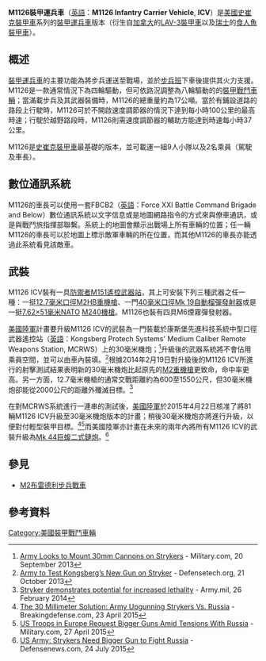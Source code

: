 {{Infobox Weapon
|name= M1126裝甲運兵車 [[File:Flag_of_USA.svg|30px]]<br />M1126 Infantry Carrier Vehicle
|image= Image:Stryker ICV front q.jpg
|image_size= 300px
|caption= 史崔克ICV
|origin= {{USA}}
|type= [[裝甲運兵車|裝甲運兵車]]
<!-- Type selection -->
|is_vehicle=yes
|is_ranged=yes
|is_artillery=yes
<!-- Service history -->
|service= 2002年至今
|used_by={{USA}}
|wars= 
<!-- Production history -->
|designer=通用陸地系統
|design_date=
|manufacturer=通用陸地系統
|unit_cost= 約4900萬美元（2012年數據）
|production_date=1999年
|number=
|variants= 
<!-- General specifications -->
|spec_label=
|weight= 16.47噸
|length= 6.95公尺
|part_length=
|width=2.72公尺
|height=2.64公尺
|diameter=
|crew=2人+9人部隊
|armour=可抵擋14.5毫米口徑武器的射擊
|primary_armament=1×[[防禦者M151遙控武器站|防禦者M151遙控武器站]]<br />1×[[白朗寧M2重機槍|12.7毫米口徑M2HB重機槍]]或<br />1×[[40毫米榴彈|40毫米口徑]][[Mk_19自動榴彈發射器|Mk 19自動榴彈發射器]]或<br />1×[[7.62×51mm_NATO|7.62×51毫米NATO]] [[M240通用機槍|M240機槍]]<br />4×M6煙霧彈發射器
|secondary_armament=1×[[白朗寧M2重機槍|12.7毫米口徑M2HB重機槍]]<br />1×[[7.62×51mm_NATO|7.62×51毫米NATO]] [[M240通用機槍|M240機槍]]
|engine=柴油引擎
|engine_power=350匹[[馬力|馬力]]
|transmission= 
|payload_capacity= 
|fuel_capacity= 
|pw_ratio=19.3匹馬力/噸
|suspension=8×8路輪（裝有液壓式葉片彈簧）
|clearance=
|vehicle_range=500公里
|speed=100公里/小時
|guidance=
<!-- Ranged weapon specifications --> 
|cartridge=
|caliber=
|action=
|rate=
|velocity=
|range= 
|max_range=
|feed= 
|sights= 
<!-- Artillery specifications -->
|breech=
|recoil=
|carriage=
|elevation=
|traverse=
}}
'''M1126裝甲運兵車'''（[[英語|英語]]：'''M1126 Infantry Carrier Vehicle''', '''ICV'''）是[[美國|美國]][[史崔克裝甲車|史崔克裝甲車]]系列的[[裝甲運兵車|裝甲運兵車]]版本（衍生自[[加拿大|加拿大]]的[[LAV-3裝甲車|LAV-3裝甲車]]以及[[瑞士|瑞士]]的[[食人魚裝甲車|食人魚裝甲車]]）。

== 概述 ==
[[裝甲運兵車|裝甲運兵車]]的主要功能為將步兵運送至戰場，並於[[步兵班|步兵班]]下車後提供其火力支援。M1126是一款通常情況下為四輪驅動，但可依路況調整為八輪驅動的的[[裝甲戰鬥車輛|裝甲戰鬥車輛]]；當滿載步兵及其武器裝備時，M1126的總重量約為17公噸。當於有鋪設道路的路段上行駛時，M1126可於不開啟速度調節器的情況下達到每小時100公里的最高時速；行駛於越野路段時，M1126則需速度調節器的輔助方能達到時速每小時37公里。

M1126是[[史崔克裝甲車|史崔克裝甲車]]最基礎的版本，並可載運一組9人小隊以及2名乘員（駕駛及車長）。

== 數位通訊系統 ==
M1126的車長可以使用一套FBCB2（[[英語|英語]]：Force XXI Battle Command Brigade and Below）數位通訊系統以文字信息或是地圖網路指令的方式來與僚車通訊，或是與戰鬥旅指揮部聯繫。系統上的地圖會顯示出戰場上所有車輛的位置；任一輛M1126的車長可以於地圖上標示敵軍車輛的所在位置，而其他M1126的車長亦能透過此系統看見該敵車。

== 武裝 ==
M1126 ICV裝有一具[[防禦者M151遙控武器站|防禦者M151遙控武器站]]，其上可安裝下列三種武器之任一種：一挺[[白朗寧M2重機槍|12.7毫米口徑M2HB重機槍]]、一門[[40毫米榴彈|40毫米口徑]][[Mk_19自動榴彈發射器|Mk 19自動榴彈發射器]]或是一挺[[7.62×51mm_NATO|7.62×51毫米NATO]] [[M240通用機槍|M240機槍]]。M1126也裝有四具M6煙霧彈發射器。

[[美國陸軍|美國陸軍]]計畫要升級M1126 ICV的武裝為一門裝載於康斯堡先進科技系統中型口徑武器遙控站（[[英語|英語]]：Kongsberg Protech Systems' Medium Caliber Remote Weapons Station, MCRWS）上的30毫米機炮；<ref>[http://www.military.com/daily-news/2013/09/20/army-looks-to-mount-30mm-cannons-on-strykers.html?ESRCtodayinmil.sm Army Looks to Mount 30mm Cannons on Strykers] {{Wayback|url=http://www.military.com/daily-news/2013/09/20/army-looks-to-mount-30mm-cannons-on-strykers.html?ESRCtodayinmil.sm |date=20201124213032 }} - Military.com, 20 September 2013</ref>升級後的武器系統將不會佔用乘員空間，並可以由車內裝填。<ref>[http://defensetech.org/2013/10/21/army-to-test-kongsbergs-new-gun-on-stryker/ Army to Test Kongsberg’s New Gun on Stryker] {{Wayback|url=http://defensetech.org/2013/10/21/army-to-test-kongsbergs-new-gun-on-stryker/ |date=20131023224905 }} - Defensetech.org, 21 October 2013</ref>根據2014年2月19日對升級後的M1126 ICV所進行的射擊測試結果表明新的30毫米機炮比起原先的[[M2重機槍|M2重機槍]]更致命，命中率更高。另一方面，12.7毫米機槍的通常交戰距離約為600至1550公尺，但30毫米機炮卻能從2000公尺的距離外殲滅目標。<ref>[http://www.army.mil/article/120848/Stryker_demonstrates_potential_for_increased_lethality/ Stryker demonstrates potential for increased lethality] {{Wayback|url=http://www.army.mil/article/120848/Stryker_demonstrates_potential_for_increased_lethality/ |date=20201027070448 }} - Army.mil, 26 February 2014</ref>

在對MCRWS系統進行一連串的測試後，[[美國陸軍|美國陸軍]]於2015年4月22日核准了將81輛M1126 ICV升級至30毫米機炮版本的計畫；稍後30毫米機炮亦將進行升級，以便對付輕型裝甲目標。<ref>[http://breakingdefense.com/2015/04/the-30-millimeter-solution-army-upgunning-strykers-vs-russia/ The 30 Millimeter Solution: Army Upgunning Strykers Vs. Russia] {{Wayback|url=http://breakingdefense.com/2015/04/the-30-millimeter-solution-army-upgunning-strykers-vs-russia/ |date=20150429162423 }} - Breakingdefense.com, 23 April 2015</ref><ref>[http://www.military.com/daily-news/2015/04/27/us-troops-in-europe-request-bigger-guns-amid-tensions-russia.html US Troops in Europe Request Bigger Guns Amid Tensions With Russia] {{Wayback|url=http://www.military.com/daily-news/2015/04/27/us-troops-in-europe-request-bigger-guns-amid-tensions-russia.html |date=20201108123128 }} - Military.com, 27 April 2015</ref>而美國陸軍亦計畫在未來的兩年內將所有M1126 ICV的武裝升級為[[Mk_44巨蝮二式鏈炮|Mk 44巨蝮二式鏈炮]]。<ref>[http://www.defensenews.com/story/defense/international/europe/2015/07/23/us-army-strykers--europe-need-30mm--russia/30551987/ US Army: Strykers Need Bigger Gun to Fight Russia] - Defensenews.com, 24 July 2015</ref>

== 參見 ==
* [[M2布雷德利|M2布雷德利步兵戰車]]

== 參考資料 ==
<references />
{{史崔克裝甲車系列}}

[[Category:美國裝甲戰鬥車輛|Category:美國裝甲戰鬥車輛]]